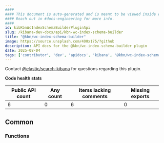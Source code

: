 ```yaml
---
####
#### This document is auto-generated and is meant to be viewed inside our experimental, new docs system.
#### Reach out in #docs-engineering for more info.
####
id: kibKbnWcIndexSchemaBuilderPluginApi
slug: /kibana-dev-docs/api/kbn-wc-index-schema-builder
title: "@kbn/wc-index-schema-builder"
image: https://source.unsplash.com/400x175/?github
description: API docs for the @kbn/wc-index-schema-builder plugin
date: 2025-08-04
tags: ['contributor', 'dev', 'apidocs', 'kibana', '@kbn/wc-index-schema-builder']
---
```




Contact [@elastic/search-kibana](https://github.com/orgs/elastic/teams/search-kibana) for questions regarding this plugin.

**Code health stats**

| Public API count  | Any count | Items lacking comments | Missing exports |
|-------------------|-----------|------------------------|-----------------|
| 6 | 0 | 6 | 0 |

## Common

### Functions
<DocDefinitionList data={kbnWcIndexSchemaBuilderObj.common.functions}/>

